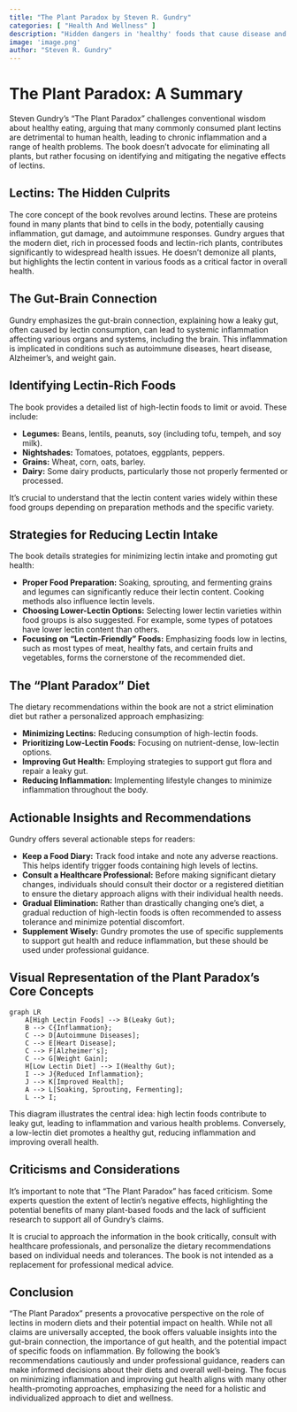 ```yaml
---
title: "The Plant Paradox by Steven R. Gundry"
categories: [ "Health And Wellness" ]
description: "Hidden dangers in 'healthy' foods that cause disease and weight gain"
image: 'image.png'
author: "Steven R. Gundry"
---
```

# The Plant Paradox: A Summary

Steven Gundry's "The Plant Paradox" challenges conventional wisdom about healthy eating, arguing that many commonly consumed plant lectins are detrimental to human health, leading to chronic inflammation and a range of health problems.  The book doesn't advocate for eliminating all plants, but rather focusing on identifying and mitigating the negative effects of lectins.

## Lectins: The Hidden Culprits

The core concept of the book revolves around lectins.  These are proteins found in many plants that bind to cells in the body, potentially causing inflammation, gut damage, and autoimmune responses.  Gundry argues that the modern diet, rich in processed foods and lectin-rich plants, contributes significantly to widespread health issues.  He doesn't demonize all plants, but highlights the lectin content in various foods as a critical factor in overall health.

## The Gut-Brain Connection

Gundry emphasizes the gut-brain connection, explaining how a leaky gut, often caused by lectin consumption, can lead to systemic inflammation affecting various organs and systems, including the brain. This inflammation is implicated in conditions such as autoimmune diseases, heart disease, Alzheimer’s, and weight gain.

## Identifying Lectin-Rich Foods

The book provides a detailed list of high-lectin foods to limit or avoid.  These include:

* **Legumes:**  Beans, lentils, peanuts, soy (including tofu, tempeh, and soy milk).
* **Nightshades:** Tomatoes, potatoes, eggplants, peppers.
* **Grains:** Wheat, corn, oats, barley.
* **Dairy:** Some dairy products, particularly those not properly fermented or processed.

It's crucial to understand that the lectin content varies widely within these food groups depending on preparation methods and the specific variety.

##  Strategies for Reducing Lectin Intake

The book details strategies for minimizing lectin intake and promoting gut health:

* **Proper Food Preparation:**  Soaking, sprouting, and fermenting grains and legumes can significantly reduce their lectin content.  Cooking methods also influence lectin levels.
* **Choosing Lower-Lectin Options:** Selecting lower lectin varieties within food groups is also suggested.  For example, some types of potatoes have lower lectin content than others.
* **Focusing on "Lectin-Friendly" Foods:** Emphasizing foods low in lectins, such as most types of meat, healthy fats, and certain fruits and vegetables, forms the cornerstone of the recommended diet.


##  The "Plant Paradox" Diet

The dietary recommendations within the book are not a strict elimination diet but rather a personalized approach emphasizing:

* **Minimizing Lectins:** Reducing consumption of high-lectin foods.
* **Prioritizing Low-Lectin Foods:** Focusing on nutrient-dense, low-lectin options.
* **Improving Gut Health:** Employing strategies to support gut flora and repair a leaky gut.
* **Reducing Inflammation:** Implementing lifestyle changes to minimize inflammation throughout the body.


##  Actionable Insights and Recommendations

Gundry offers several actionable steps for readers:

* **Keep a Food Diary:** Track food intake and note any adverse reactions. This helps identify trigger foods containing high levels of lectins.
* **Consult a Healthcare Professional:** Before making significant dietary changes, individuals should consult their doctor or a registered dietitian to ensure the dietary approach aligns with their individual health needs.
* **Gradual Elimination:** Rather than drastically changing one's diet, a gradual reduction of high-lectin foods is often recommended to assess tolerance and minimize potential discomfort.
* **Supplement Wisely:** Gundry promotes the use of specific supplements to support gut health and reduce inflammation, but these should be used under professional guidance.


##  Visual Representation of the Plant Paradox's Core Concepts

```mermaid
graph LR
    A[High Lectin Foods] --> B(Leaky Gut);
    B --> C{Inflammation};
    C --> D[Autoimmune Diseases];
    C --> E[Heart Disease];
    C --> F[Alzheimer's];
    C --> G[Weight Gain];
    H[Low Lectin Diet] --> I(Healthy Gut);
    I --> J{Reduced Inflammation};
    J --> K[Improved Health];
    A --> L[Soaking, Sprouting, Fermenting];
    L --> I;
```

This diagram illustrates the central idea: high lectin foods contribute to leaky gut, leading to inflammation and various health problems.  Conversely, a low-lectin diet promotes a healthy gut, reducing inflammation and improving overall health.

##  Criticisms and Considerations

It's important to note that "The Plant Paradox" has faced criticism. Some experts question the extent of lectin's negative effects,  highlighting the potential benefits of many plant-based foods and the lack of sufficient research to support all of Gundry's claims.

It is crucial to approach the information in the book critically, consult with healthcare professionals, and personalize the dietary recommendations based on individual needs and tolerances.  The book is not intended as a replacement for professional medical advice.

## Conclusion

"The Plant Paradox" presents a provocative perspective on the role of lectins in modern diets and their potential impact on health. While not all claims are universally accepted, the book offers valuable insights into the gut-brain connection, the importance of gut health, and the potential impact of specific foods on inflammation. By following the book's recommendations cautiously and under professional guidance, readers can make informed decisions about their diets and overall well-being.  The focus on minimizing inflammation and improving gut health aligns with many other health-promoting approaches, emphasizing the need for a holistic and individualized approach to diet and wellness.

